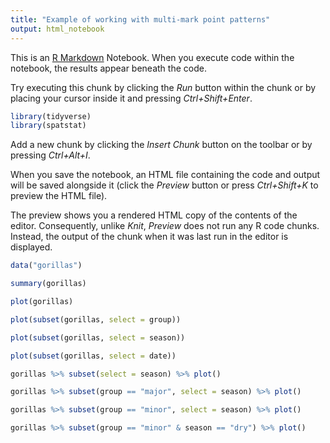 ```yaml
---
title: "Example of working with multi-mark point patterns"
output: html_notebook
---
```


This is an [R Markdown](http://rmarkdown.rstudio.com) Notebook. When you execute code within the notebook, the results appear beneath the code. 

Try executing this chunk by clicking the *Run* button within the chunk or by placing your cursor inside it and pressing *Ctrl+Shift+Enter*. 

```r
library(tidyverse)
library(spatstat)
```

Add a new chunk by clicking the *Insert Chunk* button on the toolbar or by pressing *Ctrl+Alt+I*.

When you save the notebook, an HTML file containing the code and output will be saved alongside it (click the *Preview* button or press *Ctrl+Shift+K* to preview the HTML file).

The preview shows you a rendered HTML copy of the contents of the editor. Consequently, unlike *Knit*, *Preview* does not run any R code chunks. Instead, the output of the chunk when it was last run in the editor is displayed.

```r
data("gorillas")
```

```r
summary(gorillas)
```

```r
plot(gorillas)
```

```r
plot(subset(gorillas, select = group))
```

```r
plot(subset(gorillas, select = season))
```


```r
plot(subset(gorillas, select = date))
```

```r
gorillas %>% subset(select = season) %>% plot()
```

```r
gorillas %>% subset(group == "major", select = season) %>% plot()
```

```r
gorillas %>% subset(group == "minor", select = season) %>% plot()
```

```r
gorillas %>% subset(group == "minor" & season == "dry") %>% plot()
```

